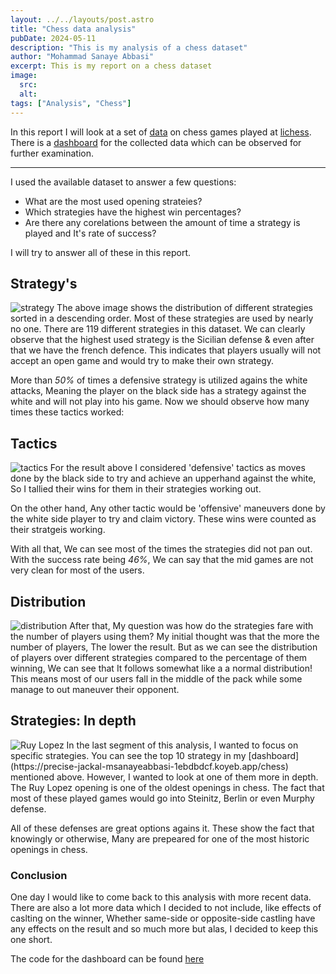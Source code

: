 ```yaml
---
layout: ../../layouts/post.astro
title: "Chess data analysis"
pubDate: 2024-05-11
description: "This is my analysis of a chess dataset"
author: "Mohammad Sanaye Abbasi"
excerpt: This is my report on a chess dataset
image:
  src:
  alt:
tags: ["Analysis", "Chess"]
---
```


In this report I will look at a set of [data](https://www.kaggle.com/datasets/datasnaek/chess) on chess games played at [lichess](https://lichess.org).
There is a [dashboard](https://precise-jackal-msanayeabbasi-1ebdbdcf.koyeb.app/chess) for the collected data which can be observed for further examination.

---

I used the available dataset to answer a few questions:
- What are the most used opening strateies?
- Which strategies have the highest win percentages?
- Are there any corelations between the amount of time a strategy is played and It's rate of success?

I will try to answer all of these in this report.

## Strategy's
<Image folder='chess' name='strategy' title='strategy' />
The above image shows the distribution of different strategies sorted in a descending order. Most of these strategies are used by nearly no one.
There are 119 different strategies in this dataset. We can clearly observe that the highest used strategy is the Sicilian defense & even after that we have the french defence.
This indicates that players usually will not accept an open game and would try to make their own strategy. 

More than *50%* of times a defensive strategy is utilized agains the white attacks,
Meaning the player on the black side has a strategy against the white and will not play into his game. Now we should observe how many  times these tactics worked:

## Tactics
<Image folder='chess' name='tactic' title='tactics'/>
For the result above I considered 'defensive' tactics as moves done by the black side to try and achieve an upperhand against the white, So I tallied their wins for them in their strategies working out.

On the other hand, Any other tactic would be 'offensive' maneuvers done by the white side player to try and claim victory. These wins were counted as their stratgeis working.

With all that, We can see most of the times the strategies did not pan out. With the success rate being *46%*, We can say that the mid games are not very clean for most of the users.

## Distribution
<Image folder='chess' name='histnorm' title='distribution'/>
After that, My question was how do the strategies fare with the number of players using them? 
My initial thought was that the more the number of players, The lower the result. But as we can see the distribution of players over different strategies compared to the percentage of them winning,
We can see that It follows somewhat like a a normal distribution! This means most of our users fall in the middle of the pack while some manage to out maneuver their opponent.

## Strategies: In depth
<Image folder='chess' name='specific' title='Ruy Lopez'/>
In the last segment of this analysis, I wanted to focus on specific strategies. You can see the top 10 strategy in my [dashboard](https://precise-jackal-msanayeabbasi-1ebdbdcf.koyeb.app/chess) mentioned above.
However, I wanted to look at one of them more in depth. The Ruy Lopez opening is one of the oldest openings in chess. The fact that most of these played games would go into Steinitz, Berlin or even Murphy defense.

All of these defenses are great options agains it. These show the fact that knowingly or otherwise, Many are prepeared for one of the most historic openings in chess.

### Conclusion
One day I would like to come back to this analysis with more recent data. There are also a lot more data which I decided to not include,
like effects of caslting on the winner, Whether same-side or opposite-side castling have any effects on the result and so much more but alas, I decided to keep this one short.

The code for the dashboard can be found [here](https://github.com/msa46/personal-dashboard)
